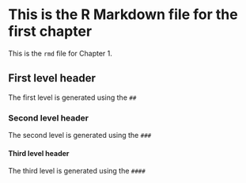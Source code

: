 # This is the R Markdown file for the first chapter {#01-chap01}

This is the `rmd` file for Chapter 1.

## First level header
The first level is generated using the `##` 

### Second level header
The second level is generated using the `###` 

#### Third level header
The third level is generated using the `####` 